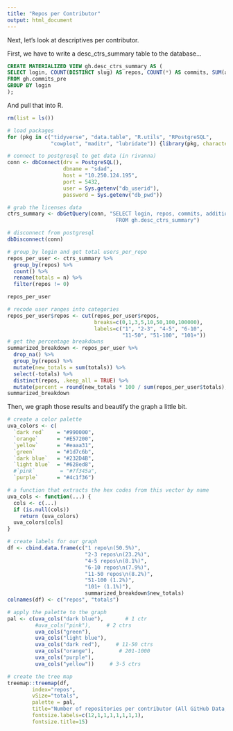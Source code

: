 ```yaml
---
title: "Repos per Contributor"
output: html_document
---
```


Next, let's look at descriptives per contributor. 

First, we have to write a desc_ctrs_summary table to the database... 

```sql

CREATE MATERIALIZED VIEW gh.desc_ctrs_summary AS (
SELECT login, COUNT(DISTINCT slug) AS repos, COUNT(*) AS commits, SUM(additions) AS additions, SUM(deletions) AS deletions
FROM gh.commits_pre
GROUP BY login
); 

```

And pull that into R. 

```r
rm(list = ls())

# load packages 
for (pkg in c("tidyverse", "data.table", "R.utils", "RPostgreSQL",
              "cowplot", "maditr", "lubridate")) {library(pkg, character.only = TRUE)}

# connect to postgresql to get data (in rivanna)
conn <- dbConnect(drv = PostgreSQL(), 
                  dbname = "sdad", 
                  host = "10.250.124.195", 
                  port = 5432, 
                  user = Sys.getenv("db_userid"), 
                  password = Sys.getenv("db_pwd"))

# grab the licenses data 
ctrs_summary <- dbGetQuery(conn, "SELECT login, repos, commits, additions, deletions  
                                   FROM gh.desc_ctrs_summary")

# disconnect from postgresql
dbDisconnect(conn)
```

```r
# group_by login and get total users_per_repo
repos_per_user <- ctrs_summary %>% 
  group_by(repos) %>% 
  count() %>% 
  rename(totals = n) %>% 
  filter(repos != 0)  

repos_per_user

# recode user ranges into categories  
repos_per_user$repos <- cut(repos_per_user$repos, 
                            breaks=c(0,1,3,5,10,50,100,100000), 
                            labels=c("1", "2-3", "4-5", "6-10", 
                                     "11-50", "51-100", "101+"))
# get the percentage breakdowns
summarized_breakdown <- repos_per_user %>% 
  drop_na() %>% 
  group_by(repos) %>% 
  mutate(new_totals = sum(totals)) %>% 
  select(-totals) %>%   
  distinct(repos, .keep_all = TRUE) %>% 
  mutate(percent = round(new_totals * 100 / sum(repos_per_user$totals), 2))
summarized_breakdown
```

Then, we graph those results and beautify the graph a little bit. 

```r

# create a color palette
uva_colors <- c(
  `dark red`    = "#990000",
  `orange`      = "#E57200",
  `yellow`      = "#eaaa31",
  `green`       = "#1d7c6b",
  `dark blue`   = "#232D4B", 
  `light blue`  = "#628ed8", 
  #`pink`        = "#7f345a",
  `purple`      = "#4c1f36")

# a function that extracts the hex codes from this vector by name
uva_cols <- function(...) {
  cols <- c(...)
  if (is.null(cols))
    return (uva_colors)
  uva_colors[cols]
}

# create labels for our graph
df <- cbind.data.frame(c("1 repo\n(50.5%)",
                         "2-3 repos\n(23.2%)",
                         "4-5 repos\n(8.1%)",
                         "6-10 repos\n(7.9%)", 
                         "11-50 repos\n(8.2%)",
                         "51-100 (1.2%)",
                         "101+ (1.1%)"),
                         summarized_breakdown$new_totals)
colnames(df) <- c("repos", "totals")

# apply the palette to the graph 
pal <- c(uva_cols("dark blue"),       # 1 ctr
         #uva_cols("pink"),     # 2 ctrs
         uva_cols("green"),
         uva_cols("light blue"),
         uva_cols("dark red"),     # 11-50 ctrs  
         uva_cols("orange"),        # 201-1000
         uva_cols("purple"),
         uva_cols("yellow"))     # 3-5 ctrs

# create the tree map 
treemap::treemap(df, 
        index="repos", 
        vSize="totals",
        palette = pal, 
        title="Number of repositories per contributor (All GitHub Data, 2008-19)",
        fontsize.labels=c(12,1,1,1,1,1,1,1), 
        fontsize.title=15)

```





